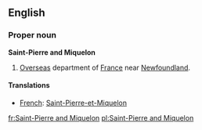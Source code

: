 ==English==

===Proper noun===
{{wikipedia}}
'''Saint-Pierre and Miquelon'''
# [[Overseas]] department of [[France]] near [[Newfoundland]].

====Translations====

*[[French]]: [[Saint-Pierre-et-Miquelon]]

[[fr:Saint-Pierre and Miquelon]]
[[pl:Saint-Pierre and Miquelon]]